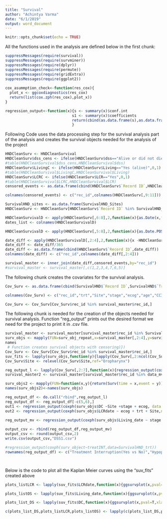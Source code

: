 ```yaml
---
title: "Survival"
author: "Achintya Varma"
date: "6/1/2019"
output: word_document
---
```


```r
knitr::opts_chunk$set(echo = TRUE)
```
All the functions used in the analysis are defined below in the first chunk:
```r
suppressMessages(require(survival))
suppressMessages(require(survminer))
suppressMessages(require(dplyr))
suppressMessages(require(permute))
suppressMessages(require(gridExtra))
suppressMessages(require(ggplot2))
  
cox_asummption_check<-function(res_cox){
  plot_x <- ggcoxdiagnostics(res_cox)
  return(list(cox.zph(res_cox),plot_x))
}

regression_output<-function(x){s <- summary(x)$conf.int
                              s1 <- summary(x)$coefficients
                              return(cbind(as.data.frame(s),as.data.frame(s1)))
                              }

```

Following Code uses the data processing step for the survival analysis part of the analysis and creates the survival objects needed for the analysis of the project

```r


HNDCleanSurv <- HNDCleanSurvival
HNDCleanSurv$dss_cens <- ifelse(HNDCleanSurv$dss=="Alive or did not die from HN cancer",0,1)
#table(HNDCleanSurvival$dss_cens,HNDCleanSurvival$dss)
HNDCleanSurv$LivingC <- ifelse(HNDCleanSurv$Living=="Yes (alive)",0,1)
#table(HNDCleanSurvival$LivingC,HNDCleanSurvival$Living)
HNDCleanSurv$LCRC <- ifelse(HNDCleanSurv$LCR=="Yes",0,1)
#table(HNDCleanSurvival$LCRC,HNDCleanSurvival$LCR)
censored_events <- as.data.frame(cbind(HNDCleanSurv$`Record ID`,HNDCleanSurv$dss_cens,HNDCleanSurv$LivingC,HNDCleanSurv$LCRC))

colnames(censored_events) <- c("rec_id",colnames(HNDCleanSurv[,9:11]))

SurvivalHND_sites <- as.data.frame(SurvivalHND_Sites)
HNDCleanSurv <- HNDCleanSurv[HNDCleanSurv$`Record ID` %in% SurvivalHND_stage$record_id,]

HNDCleanSurvivalD <- apply(HNDCleanSurv[,6:8],2,function(x){as.Date(x,format="%m/%d/%Y")})
dates_list <- colnames(HNDCleanSurvivalD)

HNDCleanSurvivalD <- apply(HNDCleanSurv[,5:8],2,function(x){as.Date.POSIXct(x,tz="America/New_York",format = "%m/%d/%Y")})

date_diff <- apply(HNDCleanSurvivalD[,2:4],2,function(x){x -HNDCleanSurvivalD[,1] })
date_diff <- date_diff/365
date_diff <- as.data.frame(cbind(HNDCleanSurv$`Record ID`,date_diff))
colnames(date_diff) <- c("rec_id",colnames(date_diff[,2:4]))

survival_master <- inner_join(date_diff,censored_events,by="rec_id")
#survival_master <- survival_master[,c(1,2,3,4,7,6,5)]

```
The following chunk creates the covariates for the survival analysis.
```r

Cov_Surv <- as.data.frame(cbind(SurvivalHND$`Record ID`,SurvivalHND$`Treatment interrupted`,SurvivalHND$`Site Multiple Choice-Drop Down (only one choice)`,SurvivalHND$`Stage for Cox Regression`,SurvivalHND$`ECOG for Cox Regression`,SurvivalHND$`Age for cox`,SurvivalHND$`CCI for Cox Regression`))

colnames(Cov_Surv) <- c("rec_id","trt","Site","stage","ecog","age","CCI")

Cov_Surv <- Cov_Surv[Cov_Surv$rec_id %in% survival_master$rec_id,]

```
The following chunk is needed for the creation of the objects needed for survival analysis. Function "reg_output" prints out the desired format we need for the project to print it in .csv file. 

```r
survival_master <- survival_master[survival_master$rec_id %in% SurvivalHND_Sites$record_id,]
surv_objs <- mapply(FUN=surv_obj_repeat,x=survival_master[,2:4],y=survival_master[,5:7])
names
 # Function creates survival objects with censoring)})
Cov_Surv <- Cov_Surv[Cov_Surv$rec_id %in% survival_master$rec_id,]
suv_fits <- lapply(surv_objs,function(y){lapply(Cov_Surv[,2:ncol(Cov_Surv)],function(x){surv_fit(y~x,data=Cov_Surv)})})
Cov_Surv$Site <- relevel(Cov_Surv$Site,ref="Oropharynx")

reg_output_l <- lapply(Cov_Surv[,2:7],function(x){regression_output(coxph(surv_objs$DC~x))}) # prepares all the outputs for DC for univariate 
survival_master2 <- survival_master[survival_master$rec_id %in% data_mv$record_id,]

surv_objs2 <- mapply(FUN=function(x,y){return(Surv(time = x,event = y))},x = survival_master2[,2:4],y = survival_master2[,5:7])
names(surv_objs2)<-names(surv_objs)

reg_output_df <- do.call("rbind",reg_output_l)
reg_output_df <- reg_output_df[-c(5,6),]
out1 <- regression_output(coxph(surv_objs$DC ~Site +stage + ecog, data = Cov_Surv,na.action = na.omit))
out2 <- regression_output(coxph(surv_objs$LCRdate ~ ecog + trt + Site,na.action = na.omit, data = Cov_Surv))
 
reg_output_mv <- regression_output(coxph(surv_objs$Living_date ~ stage + Site+age,data=Cov_Surv,na.action = na.omit))

output_csv <- rbind(reg_output_df,reg_output_mv)
output_csv <- round(output_csv,2)
write.csv(output_csv,"DSS1.csv")

#regression_output(coxph(surv_object~treatINT,data=SurvivalHND_trt))
rownames(reg_output_df) <- c("Treatment Interruption(Yes vs No)","Hypopharynx","Larynx","Oral Cavity","Nasopharynx","Stage III/IV","Ecog1","ECOG II/III/IV","Age 80+","CCI 7+")




```
Below is the code to plot all the Kaplan Meier curves using the "suv_fits" created above



```r
plots_listLCR <- lapply(suv_fits$LCRdate,function(x){ggsurvplot(x,pval=T,xlab="Time(years)",ylab="Locoregional Control",data=Cov_Surv)})

plots_listOS <- lapply(suv_fits$Living_date,function(x){ggsurvplot(x,pval=T,xlab="Time(years)",ylab="Overall Survival",data=Cov_Surv)})

plots_list_DS <- lapply(suv_fits$DC,function(x){ggsurvplot(x,pval=T,xlab="Time(years)",ylab = "Disease Specific Survival",data=Cov_Surv)})

c(plots_list_DS,plots_listLCR,plots_listOS) <- lapply(c(plots_list_DS,plots_listOS,plots_list_DS),function(x){names(x)<-c("TI","Site","stage","ecog","age","CCI")})
```

